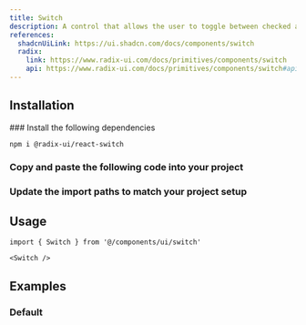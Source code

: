 ```yaml
---
title: Switch
description: A control that allows the user to toggle between checked and not checked.
references:
  shadcnUiLink: https://ui.shadcn.com/docs/components/switch
  radix:
    link: https://www.radix-ui.com/docs/primitives/components/switch
    api: https://www.radix-ui.com/docs/primitives/components/switch#api-reference
---
```


<ComponentPreview name="switch" withRecipe />

## Installation

<Steps>
### Install the following dependencies

```bash npm2yarn
npm i @radix-ui/react-switch
```

### Copy and paste the following code into your project

<ComponentSource name="switch" />

### Update the import paths to match your project setup

</Steps>

## Usage

```tsx
import { Switch } from '@/components/ui/switch'
```

```tsx
<Switch />
```

## Examples

### Default

<ComponentPreview name="switch" />
